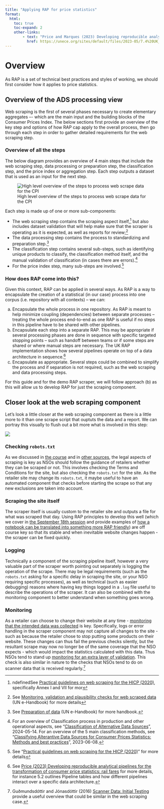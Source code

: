 ```yaml
---
title: "Applying RAP for price statistics"
format:
  html:
    toc: true
    toc-expand: 2
    other-links:
        - text: "Price and Marques (2023) Developing reproducible analytical pipelines for the transformation of consumer price statistics: rail fares"
          href: https://unece.org/sites/default/files/2023-05/7.4%20UK_un_systems_railfares_paper.pdf
---
```


# Overview

As RAP is a set of technical best practices and styles of working, we should first consider how it applies to price statistics.


## Overview of the ADS processing view

Web scraping is the first of several phases necessary to create elementary aggregates –- which are the main input and the building blocks of the Consumer Prices Index. The below sections first provide an overview of the key step and options of how RAP cap apply to the overall process, then go through each step in order to gather detailed requirements for the web scraping step.

### Overview of all the steps

The below diagram provides an overview of 4 main steps that include the web scraping step, data processing or preparation step, the classification step, and the price index or aggregation step. Each step outputs a dataset that is used as an input for the next step.

![High level overview of the steps to process web scrape data for the CPI](../images/ads-process-overview-high-level-overview.drawio.svg){#fig-1 fig-alt="Read diagram from left to right. Starting with the scraping process, four main steps are needed to create input for the CPI"}

Each step is made up of one or more sub-components:

-   The web scraping step contains the scraping aspect itself,[^1] but also includes dataset validation that will help make sure that the scraper is operating as it is expected, as well as reports for review;[^2]
-   The data processing step contains the process to standardizing and preparation step.[^3]
-   The classification step contains several sub-steps, such as identifying unique products to classify, the classification method itself, and the manual validation of classification (in cases there are errors).[^4]
-   For the price index step, many sub-steps are involved.[^5]

[^1]: ndefinedSee [Practical guidelines on web scraping for the HICP (2020)](https://ec.europa.eu/eurostat/documents/272892/12032198/Guidelines-web-scraping-HICP-11-2020.pdf/), specifically Annex I and VII for mor

[^2]: See [Monitoring, validation and plausibility checks for web scraped data](https://unstats.un.org/wiki/display/GWGSD/Monitoring%2C+validation+and+plausibility+checks+for+web+scraped+data) (UN e-Handbook) for more details

[^3]: See [Preparation of data](https://unstats.un.org/wiki/display/GWGSD/Preparation+of+data) (UN e-Handbook) for more handbook.

[^4]: For an overview of Classification process in production and other operational aspects, see "[Classification of Alternative Data Sources](https://stats.unece.org/ottawagroup/download/Workshop-un-tt-og-2024-classification-presentation.pdf)", 2024-05-14. For an overview of the 5 main classification methods, see "[Classifying Alterantive Data Sources for Consumer Prices Statistics: Methods and best practices](https://unece.org/sites/default/files/2023-06/Workshop%20II%20Denmark.pdf)", 2023-06-08.

[^5]: See "[Practical guidelines on web scraping for the HICP (2020)](https://ec.europa.eu/eurostat/documents/272892/12032198/Guidelines-web-scraping-HICP-11-2020.pdf/)" for more details

### How does RAP come into this?

Given this context, RAP can be applied in several ways. As RAP is a way to encapsulate the creation of a statistical (in our case) process into one corpus (i.e. repository with all contexts) – we can:

a.  Encapsulate the whole process in one repository. As RAP is meant to help minimize coupling (dependencies) between separate processes – treating the whole process end-to-end as one RAP is useful if no steps in this pipeline have to be shared with other pipelines.
b.  Encapsulate each step into a separate RAP. This may be appropriate if several processing phases are done in sequence with specific targeted stopping points – such as handoff between teams or if some steps are shared or where manual steps are necessary. The UK RAP implementation shows how several pipelines operate on top of a data architecture in sequence.[^6]
c.  Encapsulate as appropriate. Several steps could be combined to simplify the process and if separation is not required, such as the web scraping and data processing steps.

[^6]: See [Price (2023) Developing reproducible analytical pipelines for the transformation of consumer price statistics: rail fares](https://unece.org/sites/default/files/2023-05/7.4%20UK_un_systems_railfares_paper.pdf) for more details, for instance 5.2 outlines Pipeline tables and how different pipelines interact over a specific data architecture.

For this guide and for the demo RAP scraper, we will follow approach (b) as this will allow us to develop RAP for just the scraping component.

## Closer look at the web scraping component

Let's look a little closer at the web scraping component as there is a little more to it than one scrape script that ouptuts the data and a report. We can portray this visually to flush out a bit more what is involved in this step:

![](../images/ads-process-overview-webscraping-high-level-overvieq.svg)

### Checking `robots.txt`

As we discussed in [the course](https://xtophe.notion.site/Web-Scraping-for-CPI-Training-c36b27c2ea6b4f02ad760069afaf6fb5) and in [other sources](https://ec.europa.eu/eurostat/documents/272892/12032198/Guidelines-web-scraping-HICP-11-2020.pdf/), the legal aspects of scraping is key as NSOs should follow the guidance of retailers whether they can be scraped or not. This involves checking the Terms and Conditions for the site, but also checking the `robots.txt` for the site. As the retailer site may change its `robots.txt`, it maybe useful to have an automated component that checks before starting the scrape so that any new exclusions are taken into account.

### Scraping the site itself

The scraper itself is usually custom to the retailer site and outputs a file for what was scraped that day. Using RAP principles to develop this well (which we cover in [the September 18th session](../teaching_materials/sept_18/sept_18_session.qmd) and provide examples of [how a notebook can be translated into something more RAP friendly](../scraper_docs/mapping_the_process.qmd)) are off course key so that its stable and when inevitable website changes happen - the scraper can be fixed quickly.

### Logging

Technically a component of the scraping pipeline itself, however a very valuable part of the scraper worth pointing out separately is logging the operation of the scrape. There may be legal requirements (such as the `robots.txt` asking for a specific delay in scraping the site, or your NSO requiring specific processes), as well as technical (such as easier debugging) reasons where having key things logged in a `.log` file useful to describe the operations of the scraper. It can also be combined with the monitoring component to better understand when something goes wrong.

### Monitoring

As a retailer can choose to change their website at any time - [monitoring that the intended data was collected](https://ec.europa.eu/eurostat/documents/272892/12032198/Guidelines-web-scraping-HICP-11-2020.pdf/) is key. Specifically, logs or error handling in the scraper component may not capture all changes to the site - such as because the retailer chose to stop putting some products on their website. These changes can thus fail the previous checks silently, but the resultant scrape may now no longer be of the same coverage that the NSO expects - which would impact the statistics calculated with this data. Thus NSOs tend to stand up [monitoring for an extra layer of validation](https://unstats.un.org/wiki/display/GWGSD/Monitoring%2C+validation+and+plausibility+checks+for+web+scraped+data). This check is also similar in nature to the checks that NSOs tend to do on scanner data that is received regularly.[^7]

[^7]: Guðmundsdóttir and Jónasdóttir (2016) [Scanner Data: Initial Testing](https://unece.org/fileadmin/DAM/stats/documents/ece/ces/ge.22/2016/Session_1_Iceland_Initial_data_testing.pdf) provide a useful overview that could be similar in the web scraping case.